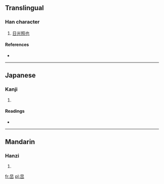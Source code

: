 ==Translingual==

===Han character===
{{Han char|rn=72|rad=日|as=03|sn=7|four=6077<sub>0</sub>|canj=日山 (AU), X日山 (XAU)}}

# [[日光照也]]

====References====
* {{Han ref|kx=0490.150|dkj=13762|dj=0851.160|hdz=21487.100|uh=65F5|ud=26101|bh=CAFC|bd=51964}}

----

==Japanese==

===Kanji===
{{ja-kanji|grade=|rs=日03}}

# {{defn|lang=ja|sort=日03}}

====Readings====
* {{ja-readings|on=[[たん]] (tan), [[てん]] (ten)|kun=}}

----

==Mandarin==

===Hanzi===
{{cmn-hanzi|pin=[[hǎn]] ([[han3]])|wg=h'an<sup>3</sup>}}

# {{defn|lang=cmn|sort=日03}}

[[fr:旵]]
[[pl:旵]]